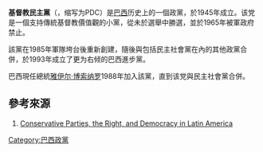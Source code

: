 {{not|基督教民主}}
{{Infobox political party|country=巴西|name=基督教民主黨|native_name=Partido Democrata Cristão|abbreviation=PDC|colorcode=#FF7700|logo=|caption=|leader=|foundation=1945|dissolved=1993|merged=[[改革進步黨|改革進步黨]]|ideology=[[基督教民主主義|基督教民主主義]]|position=[[中間偏右|中間偏右]]|national=|headquarters=}}
'''基督教民主黨'''（{{lang-pt|Partido DemocrataCristão}}，缩写为PDC）是[[巴西|巴西]]历史上的一個政黨，於1945年成立。该党是一個支持傳統基督教價值觀的小黨，從未於選舉中勝選，並於1965年被軍政府禁止。

該黨在1985年軍隊垮台後重新創建，隨後與包括民主社會黨在內的其他政黨合併，於1993年成立了更为右倾的巴西進步黨。

巴西現任總統[[雅伊尔·博索纳罗|雅伊尔·博索纳罗]]1988年加入該黨，直到该党與民主社會黨合併。

== 參考來源 ==

# [https://books.google.com.hk/books?id=LemGCOnDu6sC&pg=PA189&redir_esc=y#v=onepage&q&f=false Conservative Parties, the Right, and Democracy in Latin America]
{{Politics-stub}}

[[Category:巴西政黨|Category:巴西政黨]]